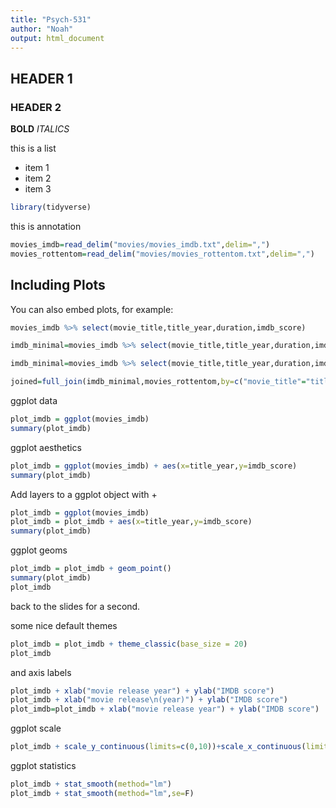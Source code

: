 ```yaml
---
title: "Psych-531"
author: "Noah"
output: html_document
---
```


## HEADER 1
### HEADER 2

**BOLD**
*ITALICS*

this is a list

* item 1
* item 2
* item 3

```r
library(tidyverse)
```

this is annotation 
```r
movies_imdb=read_delim("movies/movies_imdb.txt",delim=",")
movies_rottentom=read_delim("movies/movies_rottentom.txt",delim=",")
```

## Including Plots

You can also embed plots, for example:

```r
movies_imdb %>% select(movie_title,title_year,duration,imdb_score)
```

```r
imdb_minimal=movies_imdb %>% select(movie_title,title_year,duration,imdb_score)
```


```r
imdb_minimal=movies_imdb %>% select(movie_title,title_year,duration,imdb_score)

joined=full_join(imdb_minimal,movies_rottentom,by=c("movie_title"="title"))
```


ggplot data
```r
plot_imdb = ggplot(movies_imdb)
summary(plot_imdb)
```

ggplot aesthetics
```r
plot_imdb = ggplot(movies_imdb) + aes(x=title_year,y=imdb_score)
summary(plot_imdb)
```

Add layers to a ggplot object with +
```r
plot_imdb = ggplot(movies_imdb)
plot_imdb = plot_imdb + aes(x=title_year,y=imdb_score)
summary(plot_imdb)
```

ggplot geoms
```r
plot_imdb = plot_imdb + geom_point()
summary(plot_imdb)
plot_imdb
```

back to the slides for a second.

some nice default themes 
```r
plot_imdb = plot_imdb + theme_classic(base_size = 20) 
plot_imdb
```

and axis labels
```r
plot_imdb + xlab("movie release year") + ylab("IMDB score")
plot_imdb + xlab("movie release\n(year)") + ylab("IMDB score")
plot_imdb=plot_imdb + xlab("movie release year") + ylab("IMDB score")
```

ggplot scale
```r
plot_imdb + scale_y_continuous(limits=c(0,10))+scale_x_continuous(limits=c(1975,2010))
```

ggplot statistics
```r
plot_imdb + stat_smooth(method="lm")
plot_imdb + stat_smooth(method="lm",se=F)
```